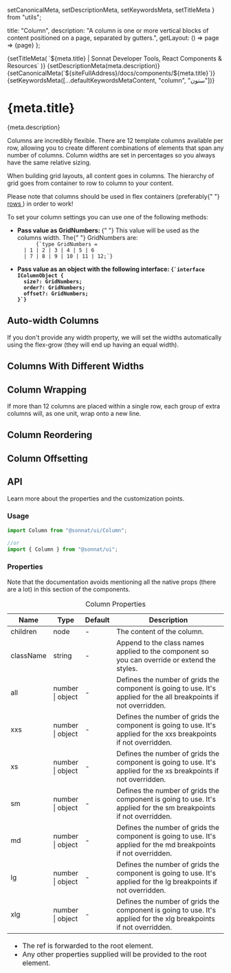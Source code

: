   setCanonicalMeta,
  setDescriptionMeta,
  setKeywordsMeta,
  setTitleMeta
} from "utils";

  title: "Column",
  description:
    "A column is one or more vertical blocks of content positioned on a page, separated by gutters.",
  getLayout: () => page => <WithSidebar>{page}</WithSidebar>
};

<Head>
  {setTitleMeta(
    `${meta.title} | Sonnat Developer Tools, React Components & Resources`
  )}
  {setDescriptionMeta(meta.description)}
  {setCanonicalMeta(`${siteFullAddress}/docs/components/${meta.title}`)}
  {setKeywordsMeta([...defaultKeywordsMetaContent, "column", "ستون"])}
</Head>

<h1>
  <span>{meta.title}</span>
  <AnchorButton anchorId="overview" />
  <PageEditButton href={`pages/docs/components/${meta.title}.mdx`} />
</h1>

<p>{meta.description}</p>

<p>
  Columns are incredibly flexible. There are 12 template columns available per
  row, allowing you to create different combinations of elements that span any
  number of columns. Column widths are set in percentages so you always have the
  same relative sizing.
</p>

<p>
  When building grid layouts, all content goes in columns. The hierarchy of grid
  goes from container to row to column to your content.
</p>

<div data-notebox style={{ marginTop: 0 }}>
  Please note that columns should be used in flex containers (preferably{" "}
  <a href="/docs/components/Row" title="Row component">
    rows
  </a>
  ) in order to work!
</div>

<p>To set your column settings you can use one of the following methods:</p>

<ul>
  <li>
    <strong>
      Pass value as <inlineCode>GridNumbers</inlineCode>:
    </strong>{" "}
    This value will be used as the columns width. The{" "}
    <inlineCode>GridNumbers</inlineCode> are:
    <code className="language-typescript">
      {`type GridNumbers =
  | 1 | 2 | 3 | 4 | 5 | 6
  | 7 | 8 | 9 | 10 | 11 | 12;`}
    </code>
  </li>
  <li>
    <strong>
      Pass value as an <inlineCode>object</inlineCode> with the following
      interface: <code className="language-typescript">{`interface IColumnObject {
  size?: GridNumbers;
  order?: GridNumbers;
  offset?: GridNumbers;
}`}</code>
    </strong>
  </li>
</ul>

<h2>
  <span>Auto-width Columns</span>
  <AnchorButton anchorId="auto-width-columns" />
</h2>

<p>
  If you don't provide any width property, we will set the widths automatically
  using the <inlineCode>flex-grow</inlineCode> (they will end up having an equal
  width).
</p>

<ColumnEqualWidthDemo />

<h2>
  <span>Columns With Different Widths</span>
  <AnchorButton anchorId="with-different-widths" />
</h2>

<ColumnWithDifferentWidthDemo />

<h2>
  <span>Column Wrapping</span>
  <AnchorButton anchorId="column-wrapping" />
</h2>

<p>
  If more than 12 columns are placed within a single row, each group of extra
  columns will, as one unit, wrap onto a new line.
</p>

<ColumnWrappingDemo />

<h2>
  <span>Column Reordering</span>
  <AnchorButton anchorId="column-reordering" />
</h2>

<ColumnOrderingDemo />

<h2>
  <span>Column Offsetting</span>
  <AnchorButton anchorId="column-offsetting" />
</h2>

<ColumnOffsettingDemo />

<h2>
  <span>API</span>
  <AnchorButton anchorId="api" />
</h2>

<p>Learn more about the properties and the customization points.</p>

<h3>
  <span>Usage</span>
  <AnchorButton anchorId="usage" />
</h3>

```typescript
import Column from "@sonnat/ui/Column";

//or
import { Column } from "@sonnat/ui";
```

<h3>
  <span>Properties</span>
  <AnchorButton anchorId="properties" />
</h3>

<p>
  Note that the documentation avoids mentioning all the native props (there are
  a lot) in this section of the components.
</p>

<table cols={4}>
  <caption>Column Properties</caption>
  <thead>
    <tr>
      <th>Name</th>
      <th>Type</th>
      <th>Default</th>
      <th>Description</th>
    </tr>
  </thead>
  <tbody>
    <tr>
      <td>children</td>
      <td>node</td>
      <td>-</td>
      <td>The content of the column.</td>
    </tr>
    <tr>
      <td>className</td>
      <td>string</td>
      <td>-</td>
      <td>
        Append to the class names applied to the component so you can override
        or extend the styles.
      </td>
    </tr>
    <tr>
      <td>all</td>
      <td>
        number
        <br />| object
      </td>
      <td>-</td>
      <td>
        Defines the number of grids the component is going to use. It's applied
        for the all breakpoints if not overridden.
      </td>
    </tr>
    <tr>
      <td>xxs</td>
      <td>
        number
        <br />| object
      </td>
      <td>-</td>
      <td>
        Defines the number of grids the component is going to use. It's applied
        for the <inlineCode>xxs</inlineCode> breakpoints if not overridden.
      </td>
    </tr>
    <tr>
      <td>xs</td>
      <td>
        number
        <br />| object
      </td>
      <td>-</td>
      <td>
        Defines the number of grids the component is going to use. It's applied
        for the <inlineCode>xs</inlineCode> breakpoints if not overridden.
      </td>
    </tr>
    <tr>
      <td>sm</td>
      <td>
        number
        <br />| object
      </td>
      <td>-</td>
      <td>
        Defines the number of grids the component is going to use. It's applied
        for the <inlineCode>sm</inlineCode> breakpoints if not overridden.
      </td>
    </tr>
    <tr>
      <td>md</td>
      <td>
        number
        <br />| object
      </td>
      <td>-</td>
      <td>
        Defines the number of grids the component is going to use. It's applied
        for the <inlineCode>md</inlineCode> breakpoints if not overridden.
      </td>
    </tr>
    <tr>
      <td>lg</td>
      <td>
        number
        <br />| object
      </td>
      <td>-</td>
      <td>
        Defines the number of grids the component is going to use. It's applied
        for the <inlineCode>lg</inlineCode> breakpoints if not overridden.
      </td>
    </tr>
    <tr>
      <td>xlg</td>
      <td>
        number
        <br />| object
      </td>
      <td>-</td>
      <td>
        Defines the number of grids the component is going to use. It's applied
        for the <inlineCode>xlg</inlineCode> breakpoints if not overridden.
      </td>
    </tr>
  </tbody>
  <tfoot>
    <tr>
      <td colSpan="4">
        <ul>
          <li>
            The <inlineCode>ref</inlineCode> is forwarded to the root element.
          </li>
          <li>
            Any other properties supplied will be provided to the root element.
          </li>
        </ul>
      </td>
    </tr>
  </tfoot>
</table>
